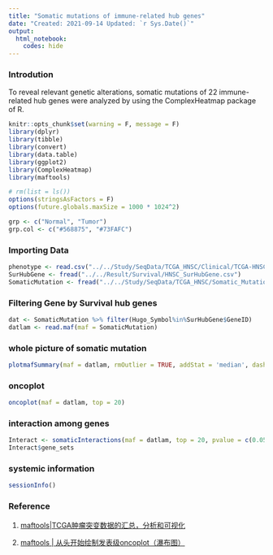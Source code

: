 ```yaml
---
title: "Somatic mutations of immune-related hub genes"
date: "Created: 2021-09-14 Updated: `r Sys.Date()`"
output: 
  html_notebook:
    codes: hide
---
```


### Introdution

To reveal relevant genetic alterations, somatic mutations of 22 immune-related hub genes were analyzed by using the ComplexHeatmap package of R.

```r
knitr::opts_chunk$set(warning = F, message = F)
library(dplyr)
library(tibble)
library(convert)
library(data.table)
library(ggplot2)
library(ComplexHeatmap)
library(maftools)

# rm(list = ls())
options(stringsAsFactors = F)
options(future.globals.maxSize = 1000 * 1024^2)

grp <- c("Normal", "Tumor")
grp.col <- c("#568875", "#73FAFC")
```


### Importing Data 
```r
phenotype <- read.csv("../../Study/SeqData/TCGA_HNSC/Clinical/TCGA-HNSC-post_clinical.csv")
SurHubGene <- fread("../../Result/Survival/HNSC_SurHubGene.csv")
SomaticMutation <- fread("../../Study/SeqData/TCGA_HNSC/Somatic_Mutation/TCGA-HNSC_mutect_somatic_maf.tsv")
```


### Filtering Gene by Survival hub genes
```r
dat <- SomaticMutation %>% filter(Hugo_Symbol%in%SurHubGene$GeneID) 
datlam <- read.maf(maf = SomaticMutation)
```


### whole picture of somatic mutation
```r
plotmafSummary(maf = datlam, rmOutlier = TRUE, addStat = 'median', dashboard = TRUE, titvRaw = FALSE)
```


### oncoplot
```r
oncoplot(maf = datlam, top = 20)
```


### interaction among genes
```r
Interact <- somaticInteractions(maf = datlam, top = 20, pvalue = c(0.05, 0.1))
Interact$gene_sets
```


### systemic information
```r
sessionInfo()
```


### Reference

1. [maftools|TCGA肿瘤突变数据的汇总，分析和可视化](https://mp.weixin.qq.com/s?__biz=MzIyNDI1MzgzOQ==&mid=2650394616&idx=2&sn=92f512cef2a262a12eaec7992107ec03&chksm=f01cad18c76b240e69d50a64d20e20a65ed5926fcd838d2ad0dffb9549a62b172951a9cf4eec&scene=21#wechat_redirect)

2. [maftools | 从头开始绘制发表级oncoplot（瀑布图）](https://mp.weixin.qq.com/s?__biz=MzIyNDI1MzgzOQ==&mid=2650394240&idx=1&sn=44b7769942c63fb94c2547a5ad5bb771&chksm=f01cac60c76b25766587c8af2338d06dc39646479d748f5a33ea2bb588251f719b21118a6c17&scene=21#wechat_redirect)
